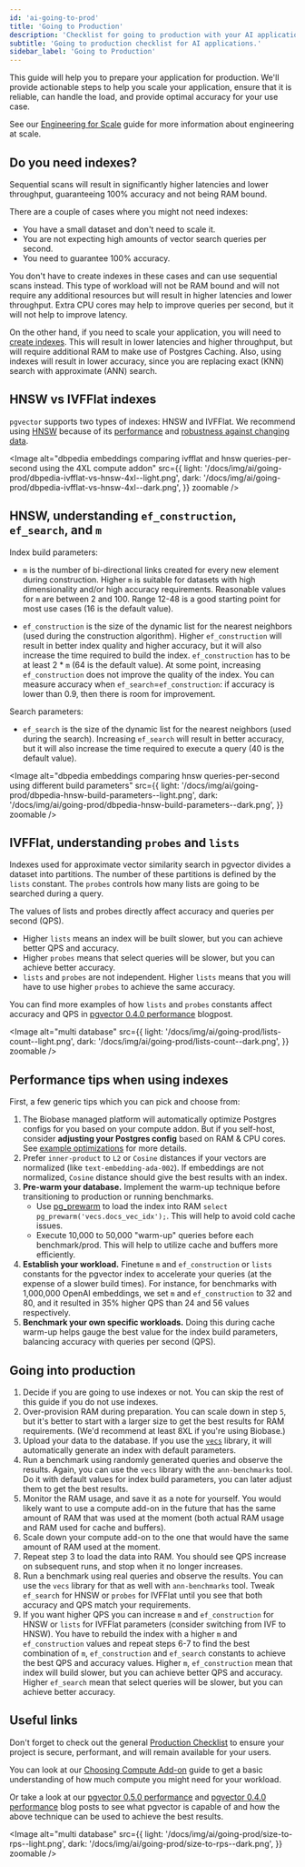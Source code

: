 ```yaml
---
id: 'ai-going-to-prod'
title: 'Going to Production'
description: 'Checklist for going to production with your AI application.'
subtitle: 'Going to production checklist for AI applications.'
sidebar_label: 'Going to Production'
---
```


This guide will help you to prepare your application for production. We'll provide actionable steps to help you scale your application, ensure that it is reliable, can handle the load, and provide optimal accuracy for your use case.

See our [Engineering for Scale](/docs/guides/ai/engineering-for-scale) guide for more information about engineering at scale.

## Do you need indexes?

Sequential scans will result in significantly higher latencies and lower throughput, guaranteeing 100% accuracy and not being RAM bound.

There are a couple of cases where you might not need indexes:

- You have a small dataset and don't need to scale it.
- You are not expecting high amounts of vector search queries per second.
- You need to guarantee 100% accuracy.

You don't have to create indexes in these cases and can use sequential scans instead. This type of workload will not be RAM bound and will not require any additional resources but will result in higher latencies and lower throughput. Extra CPU cores may help to improve queries per second, but it will not help to improve latency.

On the other hand, if you need to scale your application, you will need to [create indexes](/docs/guides/ai/vector-indexes). This will result in lower latencies and higher throughput, but will require additional RAM to make use of Postgres Caching. Also, using indexes will result in lower accuracy, since you are replacing exact (KNN) search with approximate (ANN) search.

## HNSW vs IVFFlat indexes

`pgvector` supports two types of indexes: HNSW and IVFFlat. We recommend using [HNSW](/docs/guides/ai/vector-indexes/hnsw-indexes) because of its [performance](https://biobase.com/blog/increase-performance-pgvector-hnsw#hnsw-performance-1536-dimensions) and [robustness against changing data](/docs/guides/ai/vector-indexes/hnsw-indexes#when-should-you-create-hnsw-indexes).

<Image
  alt="dbpedia embeddings comparing ivfflat and hnsw queries-per-second using the 4XL compute addon"
  src={{
    light: '/docs/img/ai/going-prod/dbpedia-ivfflat-vs-hnsw-4xl--light.png',
    dark: '/docs/img/ai/going-prod/dbpedia-ivfflat-vs-hnsw-4xl--dark.png',
  }}
  zoomable
/>

## HNSW, understanding `ef_construction`, `ef_search`, and `m`

Index build parameters:

- `m` is the number of bi-directional links created for every new element during construction. Higher `m` is suitable for datasets with high dimensionality and/or high accuracy requirements. Reasonable values for `m` are between 2 and 100. Range 12-48 is a good starting point for most use cases (16 is the default value).

- `ef_construction` is the size of the dynamic list for the nearest neighbors (used during the construction algorithm). Higher `ef_construction` will result in better index quality and higher accuracy, but it will also increase the time required to build the index. `ef_construction` has to be at least 2 \* `m` (64 is the default value). At some point, increasing `ef_construction` does not improve the quality of the index. You can measure accuracy when `ef_search`=`ef_construction`: if accuracy is lower than 0.9, then there is room for improvement.

Search parameters:

- `ef_search` is the size of the dynamic list for the nearest neighbors (used during the search). Increasing `ef_search` will result in better accuracy, but it will also increase the time required to execute a query (40 is the default value).

<Image
  alt="dbpedia embeddings comparing hnsw queries-per-second using different build parameters"
  src={{
    light: '/docs/img/ai/going-prod/dbpedia-hnsw-build-parameters--light.png',
    dark: '/docs/img/ai/going-prod/dbpedia-hnsw-build-parameters--dark.png',
  }}
  zoomable
/>

## IVFFlat, understanding `probes` and `lists`

Indexes used for approximate vector similarity search in pgvector divides a dataset into partitions. The number of these partitions is defined by the `lists` constant. The `probes` controls how many lists are going to be searched during a query.

The values of lists and probes directly affect accuracy and queries per second (QPS).

- Higher `lists` means an index will be built slower, but you can achieve better QPS and accuracy.
- Higher `probes` means that select queries will be slower, but you can achieve better accuracy.
- `lists` and `probes` are not independent. Higher `lists` means that you will have to use higher `probes` to achieve the same accuracy.

You can find more examples of how `lists` and `probes` constants affect accuracy and QPS in [pgvector 0.4.0 performance](https://biobase.com/blog/pgvector-performance) blogpost.

<Image
  alt="multi database"
  src={{
    light: '/docs/img/ai/going-prod/lists-count--light.png',
    dark: '/docs/img/ai/going-prod/lists-count--dark.png',
  }}
  zoomable
/>

## Performance tips when using indexes

First, a few generic tips which you can pick and choose from:

1. The Biobase managed platform will automatically optimize Postgres configs for you based on your compute addon. But if you self-host, consider **adjusting your Postgres config** based on RAM & CPU cores. See [example optimizations](https://gist.github.com/egor-romanov/323e2847851bbd758081511785573c08) for more details.
2. Prefer `inner-product` to `L2` or `Cosine` distances if your vectors are normalized (like `text-embedding-ada-002`). If embeddings are not normalized, `Cosine` distance should give the best results with an index.
3. **Pre-warm your database.** Implement the warm-up technique before transitioning to production or running benchmarks.
   - Use [pg_prewarm](https://www.postgresql.org/docs/current/pgprewarm.html) to load the index into RAM `select pg_prewarm('vecs.docs_vec_idx');`. This will help to avoid cold cache issues.
   - Execute 10,000 to 50,000 "warm-up" queries before each benchmark/prod. This will help to utilize cache and buffers more efficiently.
4. **Establish your workload.** Finetune `m` and `ef_construction` or `lists` constants for the pgvector index to accelerate your queries (at the expense of a slower build times). For instance, for benchmarks with 1,000,000 OpenAI embeddings, we set `m` and `ef_construction` to 32 and 80, and it resulted in 35% higher QPS than 24 and 56 values respectively.
5. **Benchmark your own specific workloads.** Doing this during cache warm-up helps gauge the best value for the index build parameters, balancing accuracy with queries per second (QPS).

## Going into production

1. Decide if you are going to use indexes or not. You can skip the rest of this guide if you do not use indexes.
2. Over-provision RAM during preparation. You can scale down in step `5`, but it's better to start with a larger size to get the best results for RAM requirements. (We'd recommend at least 8XL if you're using Biobase.)
3. Upload your data to the database. If you use the [`vecs`](/docs/guides/ai/python/api) library, it will automatically generate an index with default parameters.
4. Run a benchmark using randomly generated queries and observe the results. Again, you can use the `vecs` library with the `ann-benchmarks` tool. Do it with default values for index build parameters, you can later adjust them to get the best results.
5. Monitor the RAM usage, and save it as a note for yourself. You would likely want to use a compute add-on in the future that has the same amount of RAM that was used at the moment (both actual RAM usage and RAM used for cache and buffers).
6. Scale down your compute add-on to the one that would have the same amount of RAM used at the moment.
7. Repeat step 3 to load the data into RAM. You should see QPS increase on subsequent runs, and stop when it no longer increases.
8. Run a benchmark using real queries and observe the results. You can use the `vecs` library for that as well with `ann-benchmarks` tool. Tweak `ef_search` for HNSW or `probes` for IVFFlat until you see that both accuracy and QPS match your requirements.
9. If you want higher QPS you can increase `m` and `ef_construction` for HNSW or `lists` for IVFFlat parameters (consider switching from IVF to HNSW). You have to rebuild the index with a higher `m` and `ef_construction` values and repeat steps 6-7 to find the best combination of `m`, `ef_construction` and `ef_search` constants to achieve the best QPS and accuracy values. Higher `m`, `ef_construction` mean that index will build slower, but you can achieve better QPS and accuracy. Higher `ef_search` mean that select queries will be slower, but you can achieve better accuracy.

## Useful links

Don't forget to check out the general [Production Checklist](/docs/guides/platform/going-into-prod) to ensure your project is secure, performant, and will remain available for your users.

You can look at our [Choosing Compute Add-on](/docs/guides/ai/choosing-compute-addon) guide to get a basic understanding of how much compute you might need for your workload.

Or take a look at our [pgvector 0.5.0 performance](https://biobase.com/blog/increase-performance-pgvector-hnsw) and [pgvector 0.4.0 performance](https://biobase.com/blog/pgvector-performance) blog posts to see what pgvector is capable of and how the above technique can be used to achieve the best results.

<Image
  alt="multi database"
  src={{
    light: '/docs/img/ai/going-prod/size-to-rps--light.png',
    dark: '/docs/img/ai/going-prod/size-to-rps--dark.png',
  }}
  zoomable
/>
